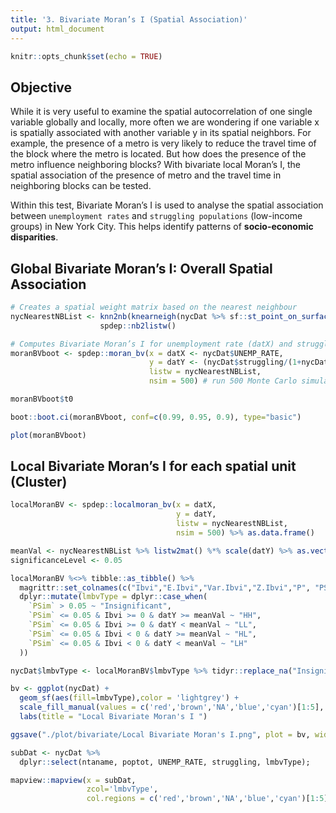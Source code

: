 ```yaml
---
title: '3. Bivariate Moran’s I (Spatial Association)'
output: html_document
---
```


```r
knitr::opts_chunk$set(echo = TRUE)
```

## Objective

While it is very useful to examine the spatial autocorrelation of one single variable globally and locally, more often we are wondering if one variable x is spatially associated with another variable y in its spatial neighbors. For example, the presence of a metro is very likely to reduce the travel time of the block where the metro is located. But how does the presence of the metro influence neighboring blocks? With bivariate local Moran’s I, the spatial association of the presence of metro and the travel time in neighboring blocks can be tested.

Within this test, Bivariate Moran’s I is used to analyse the spatial association between `unemployment rates` and `struggling populations` (low-income groups) in New York City. This helps identify patterns of **socio-economic disparities**.

## Global Bivariate Moran’s I: Overall Spatial Association

```r
# Creates a spatial weight matrix based on the nearest neighbour
nycNearestNBList <- knn2nb(knearneigh(nycDat %>% sf::st_point_on_surface(), k=1)) %>% 
                    spdep::nb2listw() 
```

```r
# Computes Bivariate Moran’s I for unemployment rate (datX) and struggling population ratio (datY)
moranBVboot <- spdep::moran_bv(x = datX <- nycDat$UNEMP_RATE, 
                               y = datY <- (nycDat$struggling/(1+nycDat$poptot)) %>% as.numeric(), 
                               listw = nycNearestNBList, 
                               nsim = 500) # run 500 Monte Carlo simulations to assess significance
```

```r
moranBVboot$t0 
```

```r
boot::boot.ci(moranBVboot, conf=c(0.99, 0.95, 0.9), type="basic")
```

```r
plot(moranBVboot)
```

## Local Bivariate Moran’s I for each spatial unit (Cluster)

```r
localMoranBV <- spdep::localmoran_bv(x = datX, 
                                     y = datY, 
                                     listw = nycNearestNBList, 
                                     nsim = 500) %>% as.data.frame()
```

```r
meanVal <- nycNearestNBList %>% listw2mat() %*% scale(datY) %>% as.vector()
significanceLevel <- 0.05 
```

```r
localMoranBV %<>% tibble::as_tibble() %>%
  magrittr::set_colnames(c("Ibvi","E.Ibvi","Var.Ibvi","Z.Ibvi","P", "PSim", "PFoldedSim")) %>%
  dplyr::mutate(lmbvType = dplyr::case_when(
    `PSim` > 0.05 ~ "Insignificant",
    `PSim` <= 0.05 & Ibvi >= 0 & datY >= meanVal ~ "HH",
    `PSim` <= 0.05 & Ibvi >= 0 & datY < meanVal ~ "LL",
    `PSim` <= 0.05 & Ibvi < 0 & datY >= meanVal ~ "HL",
    `PSim` <= 0.05 & Ibvi < 0 & datY < meanVal ~ "LH"
  ))
```

```r
nycDat$lmbvType <- localMoranBV$lmbvType %>% tidyr::replace_na("Insignificant")
```

```r
bv <- ggplot(nycDat) +
  geom_sf(aes(fill=lmbvType),color = 'lightgrey') +
  scale_fill_manual(values = c('red','brown','NA','blue','cyan')[1:5], name='Clusters & \nOutliers') +
  labs(title = "Local Bivariate Moran's I ")
```

```r
ggsave("./plot/bivariate/Local Bivariate Moran's I.png", plot = bv, width = 10, height = 6, dpi = 300)
```

```r
subDat <- nycDat %>% 
  dplyr::select(ntaname, poptot, UNEMP_RATE, struggling, lmbvType);

mapview::mapview(x = subDat, 
                 zcol='lmbvType', 
                 col.regions = c('red','brown','NA','blue','cyan')[1:5])
```

